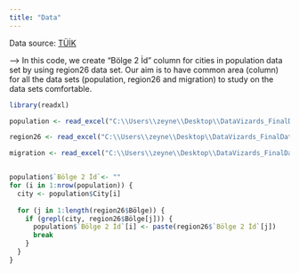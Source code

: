 ```yaml
---
title: "Data"
---
```


Data source: [TÜİK](https://biruni.tuik.gov.tr/medas/?kn=95&locale=tr)

--\> In this code, we create "Bölge 2 İd" column for cities in population data set by using region26 data set. Our aim is to have common area (column) for all the data sets (population, region26 and migration) to study on the data sets comfortable.

```r
library(readxl)

population <- read_excel("C:\\Users\\zeyne\\Desktop\\DataVizards_FinalDataFrame.xlsx")

region26 <- read_excel("C:\\Users\\zeyne\\Desktop\\DataVizards_FinalDataFrame.xlsx", sheet = "26 Bölge")

migration <- read_excel("C:\\Users\\zeyne\\Desktop\\DataVizards_FinalDataFrame.xlsx", sheet = "Göç Bilgileri")


population$`Bölge 2 İd`<- ""
for (i in 1:nrow(population)) {
  city <- population$City[i]
  
  for (j in 1:length(region26$Bölge)) {
    if (grepl(city, region26$Bölge[j])) {
      population$`Bölge 2 İd`[i] <- paste(region26$`Bölge 2 İd`[j])
      break 
    }
  }
}

```
